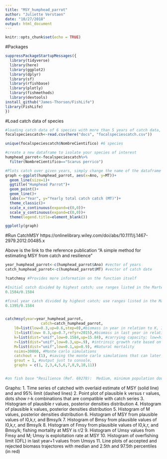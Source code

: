 ```yaml
---
title: "MSY_humphead_parrot"
author: "Juliette Verstaen"
date: "10/27/2018"
output: html_document
---
```



```r
knitr::opts_chunk$set(echo = TRUE)
```

#Packages 

```r
suppressPackageStartupMessages({
  library(tidyverse)
  library(here)
  library(ggplot2)
  library(dplyr)
  library(sf)
  library(rfishbase)
  library(plotly)
  library(fishmethods)
  library(devtools)
install_github("James-Thorson/FishLife")
library(FishLife)
})


```


#Load catch data of species

```r
#loading catch data of 6 species with more than 5 years of catch data, detailed code for this dataset is in the "landing sites.rmd" in docs 
focalspeciescatch<-read.csv(here("docs", "focalspeciescatch.csv"))

unique(focalspeciescatch$NombreCientifico) #6 species 

#create a new dataframe to isolate your species of interest 
humphead_parrot<-focalspeciescatch%>%
  filter(NombreCientifico=="Scarus perrico")

```



```r
#Plots catch over given years, simply change the name of the dataframe ie "Octopus"
graph <-ggplot(humphead_parrot, aes(x=Ano, y=MT))+
  geom_line(size=1)+
  ggtitle("Humphead Parrot")+
  geom_point()+
  geom_line()+
  labs(x="Year", y="Yearly total catch catch (MT)")+
  theme_classic()+
  scale_x_continuous(expand=c(0,0))+
  scale_y_continuous(expand=c(0,0))+
  theme(legend.title=element_blank())

ggplotly(graph)


```


#Run CatchMSY
https://onlinelibrary.wiley.com/doi/abs/10.1111/j.1467-2979.2012.00485.x

Above is the link to the reference publication "A simple method for estimating MSY from catch and resilience"

```r
year_humphead_parrot<-c(humphead_parrot$Ano) #vector of years
catch_humphead_parrot<-c(humphead_parrot$MT) #vector of catch date 

?catchmsy #Provides more information on the function itself

#Initial catch divided by highest catch; use ranges listed in the Martell publication based on this ratio
0.1584/0.1584

#final year catch divided by highest catch; use ranges listed in the Martell publication based on this ratio
0.1395/0.1584


catchmsy(year=year_humphead_parrot,
                catch=catch_humphead_parrot,
    l0=list(low=0.3,up=0.6,step=0),#biomass in year in relation to K, Initial catch divided by highest catch
    lt=list(low= 0.3,up=0.7,refyr=2015),#biomass in last year in relation to K, years catch divided by highest catch
    k=list(dist="unif",low=0.1584,up=15.84), #carrying capacity; low=highest reported catch, high=highest catch*100
    r=list(dist="unif",low=0.3,up=.9), #intrinsic growth rate based on resiliene 
    M=list(dist="unif",low=0.1,up=0.9), #Natural mortality 
    nsims=30000, #Monte carlo simulations 
    catchout = (1), #saving the monte carlo simulations that can later be graphed
    grout = 1, #output just to console, 
    graphs = c(1, 2,3,4,5,6,7,8,9,10,11))


#on fish base "Resilience (Ref. 69278):  Medium, minimum population doubling time 1.4 - 4.4 years (Preliminary K or Fecundity.)"

```

Graphs:
1. Time series of catched with overlaid estimate of MSY (solid line) and and 95% limit (dashed lines)
2. Point plot of plausible k versus r values, dots show r-k combinations that are compatible with catch series
3. Histogram of plausible r values, posterior densities distribution
4. Histogram of plausible k values, posterior densities distribution
5. Histogram of M values, posterior densities distribution
6. Histogram of MSY from plausible values of l0,k,r, and Bmsy/k 
7. Histogram of Bmsy from plausible values of l0,k,r, and Bmsy/k
8. Histogram of Fmsy from plausible values of l0,k,r, and Bmsy/k; fishing mortality at MSY is r/2
9. Histogram of Umsy values from Fmsy and M; Umsy is exploitation rate at MSY
10. Histogram of overfishing limit (OFL) in last year+1 values from Umsys
11. Line plots of accepted and rejected biomass trajectores with median and 2.5th and 97.5th percentiles (in red)
